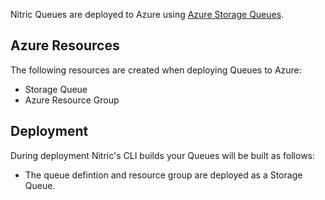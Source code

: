 Nitric Queues are deployed to Azure using [Azure Storage Queues](https://azure.microsoft.com/en-us/services/storage/queues/).

## Azure Resources

The following resources are created when deploying Queues to Azure:

- Storage Queue
- Azure Resource Group

## Deployment

During deployment Nitric's CLI builds your Queues will be built as follows:

- The queue defintion and resource group are deployed as a Storage Queue.
